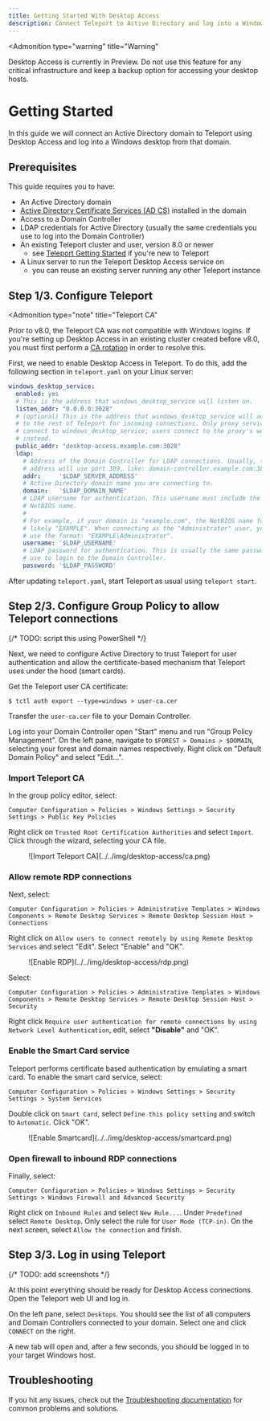 ```yaml
---
title: Getting Started With Desktop Access
description: Connect Teleport to Active Directory and log into a Windows Desktop
---
```


<Admonition
  type="warning"
  title="Warning"
>
  Desktop Access is currently in Preview. Do not use this feature for any critical
  infrastructure and keep a backup option for accessing your desktop hosts.
</Admonition>

# Getting Started

In this guide we will connect an Active Directory domain to Teleport using
Desktop Access and log into a Windows desktop from that domain.

## Prerequisites

This guide requires you to have:

- An Active Directory domain
- [Active Directory Certificate Services (AD
  CS)](https://docs.microsoft.com/en-us/windows-server/networking/core-network-guide/cncg/server-certs/install-the-certification-authority)
  installed in the domain
- Access to a Domain Controller
- LDAP credentials for Active Directory (usually the same credentials you use
  to log into the Domain Controller)
- An existing Teleport cluster and user, version 8.0 or newer
  - see [Teleport Getting Started](../getting-started.mdx) if you're new to Teleport
- A Linux server to run the Teleport Desktop Access service on
  - you can reuse an existing server running any other Teleport instance

## Step 1/3. Configure Teleport

<Admonition
  type="note"
  title="Teleport CA"
>
  Prior to v8.0, the Teleport CA was not compatible with Windows logins. If
  you're setting up Desktop Access in an existing cluster created before v8.0,
  you must first perform a [CA rotation](../setup/operations/ca-rotation.mdx)
  in order to resolve this.
</Admonition>

First, we need to enable Desktop Access in Teleport. To do this, add the
following section in `teleport.yaml` on your Linux server:

```yaml
windows_desktop_service:
  enabled: yes
  # This is the address that windows_desktop_service will listen on.
  listen_addr: "0.0.0.0:3028"
  # (optional) This is the address that windows_desktop_service will advertise
  # to the rest of Teleport for incoming connections. Only proxy_service should
  # connect to windows_desktop_service, users connect to the proxy's web UI
  # instead.
  public_addr: "desktop-access.example.com:3028"
  ldap:
    # Address of the Domain Controller for LDAP connections. Usually, this
    # address will use port 389, like: domain-controller.example.com:389.
    addr:     '$LDAP_SERVER_ADDRESS'
    # Active Directory domain name you are connecting to.
    domain:   '$LDAP_DOMAIN_NAME'
    # LDAP username for authentication. This username must include the domain
    # NetBIOS name.
    #
    # For example, if your domain is "example.com", the NetBIOS name for it is
    # likely "EXAMPLE". When connecting as the "Administrator" user, you should
    # use the format: "EXAMPLE\Administrator".
    username: '$LDAP_USERNAME'
    # LDAP password for authentication. This is usually the same password you
    # use to login to the Domain Controller.
    password: '$LDAP_PASSWORD'
```

After updating `teleport.yaml`, start Teleport as usual using `teleport start`.

## Step 2/3. Configure Group Policy to allow Teleport connections

{/* TODO: script this using PowerShell */}

Next, we need to configure Active Directory to trust Teleport for user
authentication and allow the certificate-based mechanism that Teleport uses under the hood
(smart cards).

Get the Teleport user CA certificate:

```
$ tctl auth export --type=windows > user-ca.cer
```

Transfer the `user-ca.cer` file to your Domain Controller.

Log into your Domain Controller open "Start" menu and run "Group Policy
Management". On the left pane, navigate to `$FOREST > Domains > $DOMAIN`,
selecting your forest and domain names respectively. Right click on "Default
Domain Policy" and select "Edit...".

### Import Teleport CA

In the group policy editor, select:

```text
Computer Configuration > Policies > Windows Settings > Security Settings > Public Key Policies
```

Right click on `Trusted Root Certification Authorities` and select `Import`.
Click through the wizard, selecting your CA file.

<Figure align="left" bordered caption="Import Teleport CA">
  ![Import Teleport CA](../../img/desktop-access/ca.png)
</Figure>

### Allow remote RDP connections

Next, select:

```text
Computer Configuration > Policies > Administrative Templates > Windows Components > Remote Desktop Services > Remote Desktop Session Host > Connections
```

Right click on `Allow users to connect remotely by using Remote Desktop
Services` and select "Edit". Select "Enable" and "OK".

<Figure align="left" bordered caption="Enable Remote Desktop Services">
  ![Enable RDP](../../img/desktop-access/rdp.png)
</Figure>


Select:

```text
Computer Configuration > Policies > Administrative Templates > Windows Components > Remote Desktop Services > Remote Desktop Session Host > Security
```

Right click `Require user authentication for remote connections by using
Network Level Authentication`, edit, select **"Disable"** and "OK".

### Enable the Smart Card service

Teleport performs certificate based authentication by emulating a smart card.
To enable the smart card service, select:

```text
Computer Configuration > Policies > Windows Settings > Security Settings > System Services
```

Double click on `Smart Card`, select `Define this policy setting` and switch to
`Automatic`. Click "OK".

<Figure align="left" bordered caption="Enable the Smart Card Service">
  ![Enable Smartcard](../../img/desktop-access/smartcard.png)
</Figure>


### Open firewall to inbound RDP connections

Finally, select:

```text
Computer Configuration > Policies > Windows Settings > Security Settings > Windows Firewall and Advanced Security
```

Right click on `Inbound Rules` and select `New Rule...`. Under `Predefined`
select `Remote Desktop`. Only select the rule for `User Mode (TCP-in)`. On the
next screen, select `Allow the connection` and finish.

## Step 3/3. Log in using Teleport

{/* TODO: add screenshots */}

At this point everything should be ready for Desktop Access connections. Open
the Teleport web UI and log in.

On the left pane, select `Desktops`. You should see the list of all computers
and Domain Controllers connected to your domain. Select one and click `CONNECT`
on the right.

A new tab will open and, after a few seconds, you should be logged in to your
target Windows host.

## Troubleshooting

If you hit any issues, check out the [Troubleshooting documentation](./troubleshooting.mdx)
for common problems and solutions.
